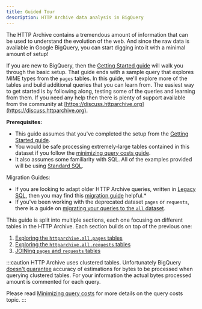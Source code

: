 ```yaml
---
title: Guided Tour
description: HTTP Archive data analysis in BigQuery
---
```



The HTTP Archive contains a tremendous amount of information that can be used to understand the evolution of the web. And since the raw data is available in Google BigQuery, you can start digging into it with a minimal amount of setup!

If you are new to BigQuery, then the [Getting Started guide](../getting-started/) will walk you through the basic setup. That guide ends with a sample query that explores MIME types from the `pages` tables. In this guide, we'll explore more of the tables and build additional queries that you can learn from. The easiest way to get started is by following along, testing some of the queries and learning from them. If you need any help then there is plenty of support available from the community at [https://discuss.httparchive.org](https://discuss.httparchive.org).

**Prerequisites:**

- This guide assumes that you've completed the setup from the [Getting Started guide](../getting-started/).
- You would be safe processing extremely-large tables contained in this dataset if you follow the [minimizing query costs guide](/guides/minimizing-costs/).
- It also assumes some familiarity with SQL. All of the examples provided will be using [Standard SQL](https://cloud.google.com/bigquery/docs/reference/standard-sql/).

Migration Guides:

- If you are looking to adapt older HTTP Archive queries, written in [Legacy SQL](https://cloud.google.com/bigquery/docs/reference/legacy-sql), then you may find this [migration guide](https://cloud.google.com/bigquery/docs/reference/standard-sql/migrating-from-legacy-sql) helpful.*
- If you've been working with the deprecated dataset `pages` or `requests`, there is a guide on [migrating your queries to the `all` dataset](/guides/migrating-to-all-dataset/).

This guide is split into multiple sections, each one focusing on different tables in the HTTP Archive. Each section builds on top of the previous one:

1. [Exploring the `httparchive.all.pages` tables](https://colab.research.google.com/github/rviscomi/har.fyi/blob/main/workbooks/exploring_httparchive-all-pages_tables.ipynb)
2. [Exploring the `httparchive.all.requests` tables](https://colab.research.google.com/github/rviscomi/har.fyi/blob/main/workbooks/exploring_httparchive-all-requests_tables.ipynb)
3. [JOINing `pages` and `requests` tables](https://colab.research.google.com/github/rviscomi/har.fyi/blob/main/workbooks/exploring_pages_and_requests_tables_joined.ipynb)

:::caution
HTTP Archive uses clustered tables. Unfortunately BigQuery [doesn't guarantee](https://cloud.google.com/bigquery/docs/clustered-tables#clustered_table_pricing:~:text=BigQuery%20might%20not%20be%20able%20to%20accurately%20estimate%20the%20bytes%20to%20be%20processed) accuracy of estimations for bytes to be processed when querying clustered tables. For your information the actual bytes processed amount is commented for each query.

Please read [Minimizing query costs](../minimizing-costs/) for more details on the query costs topic.
:::
